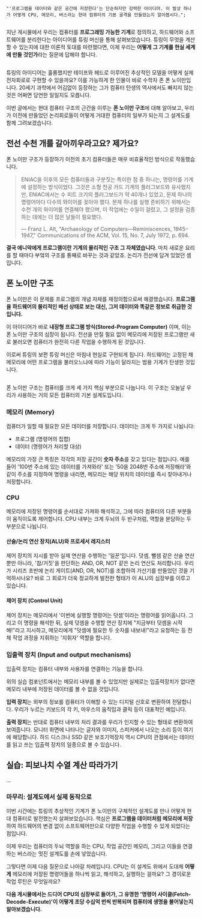     "'프로그램을 데이터와 같은 공간에 저장한다'는 단순하지만 강력한 아이디어. 이 발상 하나가 어떻게 CPU, 메모리, 버스라는 현대 컴퓨터의 기본 골격을 만들었는지 알아봅시다.";


<Image src={turingMachine} alt="" className="object-cover w-full h-[240px] object-top" caption="영화 '이미테이션 게임'"/>

지난 게시물에서 우리는 컴퓨터를 **프로그래밍 가능한 기계**로 정의하고, 하드웨어와 소프트웨어를 분리한다는 아이디어를 튜링 머신을 통해 살펴보았습니다. 튜링이 무엇을 계산할 수 있는지에 대한 이론적 토대를 마련했다면, 이제 우리는 **어떻게 그 기계를 현실 세계에 만들 것인가**라는 질문에 답해야 합니다.

<Image src={vonNeumann} alt="" className="object-cover w-full h-[240px] object-top" />

튜링의 아이디어는 훌륭했지만 테이프와 헤드로 이루어진 추상적인 모델을 어떻게 실제 전자회로로 구현할 수 있을까요? 이를 가능하게 한 인물이 바로 수학자 존 폰 노이만입니다. 20세기 과학에서 어김없이 등장하는 그가 컴퓨터 탄생의 역사에서도 빠지지 않는 것은 어쩌면 당연한 일일지도 모릅니다. 

이번 글에서는 현대 컴퓨터 구조의 근간을 이루는 **폰 노이만 구조**에 대해 알아보고, 우리가 이전에 만들었던 논리회로들이 어떻게 거대한 컴퓨터의 일부가 되는지 그 설계도를 함께 그려보겠습니다.

## 전선 수천 개를 갈아끼우라고요? 제가요?

폰 노이만 구조가 등장하기 이전의 초기 컴퓨터들은 매우 비효율적인 방식으로 작동했습니다. 

> ENIAC을 이후의 모든 컴퓨터들과 구분짓는 특이한 점 중 하나는, 명령어를 기계에 설정하는 방식이었다. 그것은 소형 천공 카드 기계의 플러그보드와 유사했지만, ENIAC에서는 수 피트 크기의 플러그보드가 약 40개나 있었고, 문제 하나의 명령어마다 다수의 와이어를 꽂아야 했다.
문제 하나를 실행 준비하기 위해서는 수천 개의 와이어를 연결해야 했으며, 이 작업에는 수일이 걸렸고, 그 설정을 검증하는 데에는 더 많은 날들이 필요했다. 
> 
> — Franz L. Alt, "Archaeology of Computers—Reminiscences, 1945–1947,"
Communications of the ACM, Vol. 15, No. 7, July 1972, p. 694.

**결국 에니악에게 프로그램이란 기계의 물리적인 구조 그 자체였습니다**. 마치 새로운 요리를 할 때마다 부엌의 구조를 통째로 바꾸는 것과 같았죠. 논리가 전선에 담겨 있었던 셈입니다.

## 폰 노이만 구조

폰 노이만은 이 문제를 프로그램의 개념 자체를 재정의함으로써 해결했습니다. **프로그램을 하드웨어의 물리적인 배선 상태로 보는 대신, 그저 데이터와 똑같은 정보로 취급한 것입니다.**

이 아이디어가 바로 **내장형 프로그램 방식(Stored-Program Computer)** 이며, 이는 폰 노이만 구조의 심장이 됩니다. 전선을 만질 필요 없이 메모리에 저장된 프로그램만 새로 불러오면 컴퓨터가 완전히 다른 작업을 수행하게 된 것입니다.

이로써 튜링의 보편 튜링 머신은 마침내 현실로 구현되게 됩니다. 하드웨어는 고정된 채 메모리에 어떤 프로그램을 불러오느냐에 따라 기능이 달라지는 범용 기계가 탄생한 것입니다.

<Image src={vonNeumannDiagram} alt="" className="object-cover w-full p-2 bg-white" />

폰 노이만 구조는 컴퓨터를 크게 세 가지 핵심 부분으로 나눕니다. 이 구조는 오늘날 우리가 사용하는 거의 모든 컴퓨터의 기본 설계도입니다.

### 메모리 (Memory)

컴퓨터가 일할 때 필요한 모든 데이터를 저장합니다. 데이터는 크게 두 가지로 나뉩니다:

- 프로그램 (명령어의 집합)
- 데이터 (명령어가 처리할 대상)

메모리의 가장 큰 특징은 각각의 저장 공간이 **숫자 주소**를 갖고 있다는 점입니다. 예를 들어 '100번 주소에 있는 데이터를 가져와라' 또는 '50을 2048번 주소에 저장해라'와 같이 주소를 지정하여 명령을 내리면, 메모리는 해당 위치의 데이터를 즉시 찾아내거나 저장합니다. 

<Memory />

### CPU

메모리에 저장된 명령어를 순서대로 가져와 해석하고, 그에 따라 컴퓨터의 다른 부분들이 움직이도록 제어합니다. CPU 내부는 크게 두뇌의 두 반구처럼, 역할을 분담하는 두 부분으로 나뉩니다.

#### 산술/논리 연산 장치(ALU)와 프로세서 레지스터

제어 장치의 지시를 받아 실제 연산을 수행하는 '일꾼'입니다. 덧셈, 뺄셈 같은 산술 연산뿐만 아니라, '참/거짓'을 판단하는 AND, OR, NOT 같은 논리 연산도 처리합니다. 우리가 시리즈 초반에 논리 게이트(AND, OR, NOT)를 조합하여 가산기를 만들었던 것을 기억하시나요? 바로 그 회로가 더욱 정교하게 발전한 형태가 이 ALU의 심장부를 이루고 있습니다.

#### 제어 장치 (Control Unit)

제어 장치는 메모리에서 '이번에 실행할 명령어는 덧셈'이라는 명령어를 읽어옵니다. 그리고 이 명령을 해석한 뒤, 실제 덧셈을 수행할 연산 장치에 "지금부터 덧셈을 시작해!"라고 지시하고, 메모리에게 "덧셈에 필요한 두 숫자를 내보내!"라고 요청하는 등 전체 작업 과정을 지휘하는 '지휘자' 역할을 합니다.

### 입출력 장치 (Input and output mechanisms)

입출력 장치는 컴퓨터 내부와 사용자를 연결하는 기능을 합니다.

위의 실습 컴포넌트에서는 메모리 내부를 볼 수 있었지만 실제로는 입출력장치가 없다면 메모리 내부에 저장된 데이터를 볼 수 없을 것입니다.

**입력 장치**는 외부의 정보를 컴퓨터가 이해할 수 있는 디지털 신호로 변환하여 전달합니다. 우리가 누르는 키보드의 각 키, 마우스의 움직임과 클릭 등이 대표적인 예입니다. 

**출력 장치**는 반대로 컴퓨터 내부의 처리 결과를 우리가 인지할 수 있는 형태로 변환하여 보여줍니다. 모니터 화면에 나타나는 글자와 이미지, 스피커에서 나오는 소리 등이 여기에 해당합니다. 하드 디스크나 SSD 같은 보조기억장치 역시 CPU의 관점에서는 데이터를 읽고 쓰는 입출력 장치의 일종으로 볼 수 있습니다.

## 실습: 피보나치 수열 계산 따라가기

...

### 마무리: 설계도에서 실제 동작으로

이번 시간에는 튜링의 추상적인 기계가 폰 노이만의 구체적인 설계도를 만나 어떻게 현대 컴퓨터로 발전했는지 살펴보았습니다. 핵심은 **프로그램을 데이터처럼 메모리에 저장**하여 하드웨어의 변경 없이 소프트웨어만으로 다양한 작업을 수행할 수 있게 되었다는 점입니다.

이제 우리는 컴퓨터의 두뇌 역할을 하는 CPU, 작업 공간인 메모리, 그리고 이들을 연결하는 버스라는 멋진 설계도를 손에 넣었습니다.

그렇다면 이제 다음 질문으로 나아갈 차례입니다. CPU는 이 설계도 위에서 도대체 **어떻게** 메모리에 저장된 명령어들을 하나씩 읽고, 해석하고, 실행하는 걸까요? 그 경이로운 작업 루틴은 무엇일까요?

**다음 게시물에서는 드디어 CPU의 심장부로 들어가, 그 유명한 '명령어 사이클(Fetch-Decode-Execute)'이 어떻게 초당 수십억 번씩 반복되며 컴퓨터에 생명을 불어넣는지 알아보겠습니다.**
